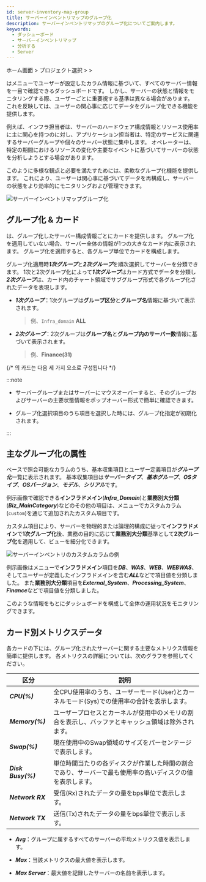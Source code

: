 ```yaml
---
id: server-inventory-map-group
title: サーバーインベントリマップのグループ化
description: サーバーインベントリマップのグループ化についてご案内します。
keywords:
  - ダッシューボード
  - サーバーインベントリマップ
  - 分析する
  - Server
---
```


ホーム画面 &gt; プロジェクト選択 &gt; <Cmdname sid="side_dashboard" className="uitext" /> &gt; <Cmdname sid="side_serverInventoryMap" className="uitext" />

<Cmdname sid="side_serverInventoryMap" className="uitext" />は<Cmdname sid="side_serverInventory" className="uitext" />メニューでユーザーが設定したカラム情報に基づいて、すべてのサーバー情報を一目で確認できるダッシュボードです。 しかし、サーバーの状態と情報をモニタリングする際、ユーザーごとに重要視する基準は異なる場合があります。 これを反映して<Cmdname sid="side_serverInventoryMap" className="uitext" />は、ユーザーの関心事に応じてデータをグループ化できる機能を提供します。

例えば、インフラ担当者は、サーバーのハードウェア構成情報とリソース使用率に主に関心を持つのに対し、アプリケーション担当者は、特定のサービスに関連するサーバーグループや個々のサーバー状態に集中します。 オペレーターは、特定の期間におけるリソースの変化や主要なイベントに基づいてサーバーの状態を分析しようとする場合があります。

このように多様な観点と必要を満たすために<Cmdname sid="side_serverInventoryMap" className="uitext" />は、柔軟なグループ化機能を提供します。 これにより、ユーザーは関心事に基づいてデータを再構成し、サーバーの状態をより効率的にモニタリングおよび管理できます。

![サーバーインベントリマップグループ化](/img/server-inventory-map-group.png)

## グループ化 & カード

<Cmdname sid="side_serverInventoryMap" className="uitext" />は、グループ化したサーバー構成情報ごとにカードを提供します。 グループ化を適用していない場合、サーバー全体の情報が1つの大きなカード内に表示されます。 グループ化を適用すると、各グループ単位でカードを構成します。

グループ化適用時***1次グループ***と***2次グループ***を順次選択してサーバーを分類できます。 1次と2次グループ化によって***1次グループ***はカード方式でデータを分類し***2次グループ***は、カード内のチャート領域でサブグループ形式で各グループ化されたデータを表現します。 

- ***1次グループ***：1次グループは**グループ区分**と**グループ名**情報に基づいて表示されます。 

  > 例、<code class='custom-cl'>Infra_domain</code> **ALL**

- ***2次グループ***：2次グループは**グループ名**と**グループ内のサーバー数**情報に基づいて表示されます。

  > 例、**Finance(31)**

{/* <Cmdname sid="side_serverInventoryMap" className="uitext" />의 카드는 다음 세 가지 요소로 구성됩니다 */}

:::note 

- サーバーグループまたはサーバーにマウスオーバーすると、そのグループおよびサーバーの主要状態情報をポップオーバー形式で簡単に確認できます。 

- グループ化選択項目のうち<Cmdname sid="ITM08867" className="uitext" />項目を選択した時には、グループ化指定が初期化されます。

:::

## 主なグループ化の属性

<Cmdname sid="side_serverInventory" className="uitext" />ベースで照会可能なカラムのうち、基本収集項目とユーザー定義項目が***グループ化***一覧に表示されます。 基本収集項目は***サーバータイプ***、***基本グループ***、***OSタイプ***、***OSバージョン***、***モデル***、***シリアル***です。

例示画像で確認できる**インフラドメイン**(***Infra_Domain***)と**業務別大分類**(***Biz_MainCategory***)などのその他の項目は、<Cmdname sid="side_serverInventory" className="uitext" />メニューでカスタムカラム(<code class='custom-cl'>custom</code>)を通じて追加されたカスタム項目です。

カスタム項目により、サーバーを物理的または論理的構成に従って**インフラドメイン**で**1次グループ化**後、業務の目的に応じて**業務別大分類**基準として**2次グループ化**を適用して、ビューを細分化できます。 

![サーバーインベントリのカスタムカラムの例](/img/server-inventory-custom-cl-ex.png)

例示画像は<Cmdname sid="side_serverInventory" className="uitext" />メニューで**インフラドメイン**項目を***DB***、***WAS***、***WEB***、***WEBWAS***、そしてユーザーが定義したインフラドメインを含む***ALL***などで項目値を分類しました。 また**業務別大分類**項目を***External_System***、***Processing_System***、***Finance***などで項目値を分類しました。 

このような情報をもとに<Cmdname sid="side_serverInventoryMap" className="uitext" />ダッシュボードを構成して全体の運用状況をモニタリングできます。 

## カード別メトリクスデータ

各カードの下には、グループ化されたサーバーに関する主要なメトリクス情報を簡単に提供します。 各メトリクスの詳細については、次のグラフを参照してください。 

| 区分                 | 説明                                                    |
| ------------------ | ----------------------------------------------------- |
| ***CPU(%)***       | 全CPU使用率のうち、ユーザーモード(User)とカーネルモード(Sys)での使用率の合計を表示します。  |
| ***Memory(%)***    | ユーザープロセスとカーネルが使用中のメモリの割合を表示し、バッファとキャッシュ領域は除外されます。     |
| ***Swap(%)***      | 現在使用中のSwap領域のサイズをパーセンテージで表示します。                       |
| ***Disk Busy(%)*** | 単位時間当たりの各ディスクが作業した時間の割合であり、サーバーで最も使用率の高いディスクの値を表示します。 |
| ***Network RX***   | 受信(Rx)されたデータの量をbps単位で表示します。                           |
| ***Network TX***   | 送信(Tx)されたデータの量をbps単位で表示します。                           |

- ***Avg***：グループに属するすべてのサーバーの平均メトリクス値を表示します。

- ***Max***：当該メトリクスの最大値を表示します。

- ***Max Server***：最大値を記録したサーバーの名前を表示します。
